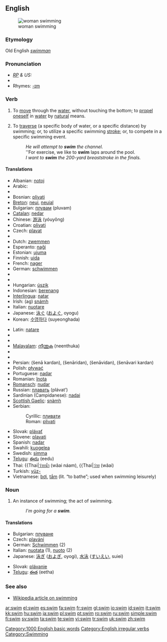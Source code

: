 ==English==
[[Image:Swim.devon.750pix.jpg|thumb|woman swimming]]

===Etymology===
Old English ''[[swimman]]''

===Pronunciation===
* ''[[RP]] & US:'' {{IPA|/swɪm/}}
*{{audio|en-us-swim.ogg|Audio (US)}}
*Rhymes: [[Rhymes:English:-ɪm|-ɪm]]

===Verb===
{{en-verb|swims|swimming|swam|swum}}

# {{intransitive}} To [[move]] through the [[water]], without touching the bottom; to [[propel]] [[oneself]] in [[water]] by [[natural]] means.
# {{transitive}} To [[traverse]] (a specific body of water, or a specific distance) by swimming; or, to utilize a specific swimming [[stroke]]; or, to compete in a specific swimming event.
#: ''He will attempt to '''swim''' the channel.''
#: ''For exercise, we like to '''swim''' laps around the pool.
#: ''I want to '''swim''' the 200-yard breaststroke in the finals.''

====Translations====
{{top}}
*Albanian: [[notoj]]
*Arabic: {{Arab|[[سبح]]}} {{unicode|(sábaħa)}}
*{{trreq|Armenian}}
*Bosnian: [[plivati]]
*[[Breton]]: [[neui]], [[neuial]]
*Bulgarian: [[плувам]] (pluvam)
*[[Catalan]]: [[nedar]]
*Chinese: [[游泳]] (yóuyǒng)
*Croatian: [[plivati]]
*Czech: [[plavat]]
*{{trreq|Danish}}
*Dutch: [[zwemmen]]
*Esperanto: [[naĝi]]
*Estonian: [[ujuma]]
*Finnish: [[uida]]
*French: [[nager]]
*German: [[schwimmen]]
*{{trreq|Greek}}
*{{trreq|Hebrew}}
*Hungarian: [[úszik]]
*Indonesian: [[renang|berenang]]
*[[Interlingua]]: [[natar]]
*Irish: (ag) [[snámh]]
*Italian: [[nuotare]]
*Japanese: [[泳ぐ]] ([[およぐ]], oyogu)
*Korean: [[수영하다]] (suyeonghada)
{{mid}}
*Latin: [[natare]]
*{{trreq|Latvian}}
*{{trreq|Lithuanian}}
*[[Malayalam]]: [[നീന്തുക]] (neenthuka)
*{{trreq|Mongolian}}
*{{trreq|Norwegian}}
*Persian: {{fa-Arab|[[شنا کردن]]}} (šenā kardan), {{fa-Arab|[[شناریدن]]}} (šenāridan), {{fa-Arab|[[شناویدن]]}} (šenāvidan), {{fa-Arab|[[شناوری کردن]]}} (šenāvari kardan)
*Polish: [[pływać]]
*Portuguese: [[nadar]]
*Romanian: [[înota]]
*[[Romansch]]: [[nudar]]
*Russian: [[плавать]] (plávat’)
*Sardinian (Campidanese): [[nadai]]
*[[Scottish Gaelic]]: [[snàmh]]
*Serbian:
*:Cyrillic: [[пливати]]
*:Roman: [[plivati]]
*Slovak: [[plávať]]
*Slovene: [[plavati]]
*Spanish: [[nadar]]
*Swahili: [[kuogelea]]
*Swedish: [[simma]]
*[[Telugu]]: [[ఈదు]] (eedu)
*Thai: {{Thai|[[ว่ายน้ำ]] (wâai náam), {{Thai|[[ว่าย]] (wâai)
*Turkish: [[yüz-]]
*Vietnamese: [[bơi]], [[tắm]] (lit. “to bathe”; used when swimming leisurely)
{{bottom}}

===Noun===
{{en-noun}}

# An instance of swimming; the act of swimming.
#:''I'm going for a '''swim'''.''

====Translations====
{{top}}
*Bulgarian: [[плуване]] {{n}}
*Czech: [[plavání]] {{n}}
*German: [[Schwimmen]] {{n}} (2)
*Italian: [[nuotata]] {{f}} (1), [[nuoto]] {{m}} (2)
*Japanese: [[泳ぎ]] ([[およぎ]], oyogi), [[水泳]] ([[すいえい]], suiei)
{{mid}}
*Slovak: [[plávanie]] {{n}}
*[[Telugu]]: [[ఈత]] (eetha)
{{bottom}}

===See also===
* [[w:swimming|Wikipedia article on swimming]]

<!-- OTHER LANGUAGES -->

[[Category:1000 English basic words]]
[[Category:English irregular verbs]]
[[Category:Swimming]]

[[ar:swim]]
[[el:swim]]
[[es:swim]]
[[fa:swim]]
[[fr:swim]]
[[gl:swim]]
[[io:swim]]
[[id:swim]]
[[it:swim]]
[[kk:swim]]
[[hu:swim]]
[[ja:swim]]
[[pl:swim]]
[[pt:swim]]
[[ro:swim]]
[[ru:swim]]
[[simple:swim]]
[[fi:swim]]
[[sv:swim]]
[[ta:swim]]
[[te:swim]]
[[vi:swim]]
[[tr:swim]]
[[uk:swim]]
[[zh:swim]]